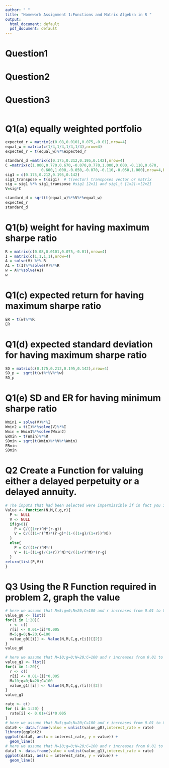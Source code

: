 ---
author: " "
title: "Homework Assignment 1:Functions and Matrix Algebra in R "
output:
  html_document: default
  pdf_document: default
---
# Question1 
# Question2
# Question3



```{r}

```

# Q1(a) equally weighted portfolio
```{r}
expected_r = matrix(c(0.08,0.0101,0.075,-0.01),nrow=4)
equal_w = matrix(c(1/4,1/4,1/4,1/4),nrow=4)
expected_r = t(equal_w)%*%expected_r

standard_d =matrix(c(0.175,0.212,0.195,0.142),nrow=4)
C =matrix(c(1.000,0.770,0.670,-0.070,0.770,1.000,0.600,-0.110,0.670,
                0.600,1.000,-0.050,-0.070,-0.110,-0.050,1.000),nrow=4,byrow = T)
sig1 = c(0.175,0.212,0.195,0.142)
sig1_transpose = t(sig1)  # t(vector) transposes vector or matrix
sig = sig1 %*% sig1_transpose #sig1 [2x1] and sig1_t [1x2]->[2x2]
V=sig*C

standard_d = sqrt(t(equal_w)%*%V%*%equal_w)
expected_r
standard_d
```

# Q1(b) weight for having maximum sharpe ratio
```{r}
R = matrix(c(0.08,0.0101,0.075,-0.01),nrow=4)
I = matrix(c(1,1,1,1),nrow=4)
A = solve(V) %*% R
A1 = t(I)%*%solve(V)%*%R
w = A%*%solve(A1)
w
```

# Q1(c)  expected return for having maximum sharpe ratio
```{r}
ER = t(w)%*%R
ER
```

# Q1(d)  expected standard deviation for having maximum sharpe ratio
```{r}
SD = matrix(c(0.175,0.212,0.195,0.142),nrow=4)
SD_p =  sqrt(t(w)%*%V%*%w)
SD_p
```


# Q1(e)  SD and ER for having minimum sharpe ratio
```{r}
Wmin1 = solve(V)%*%I
Wmin2 = t(I)%*%solve(V)%*%I
Wmin = Wmin1%*%solve(Wmin2)
ERmin = t(Wmin)%*%R
SDmin = sqrt(t(Wmin)%*%V%*%Wmin)
ERmin
SDmin
```

# Q2 Create a Function for valuing either a delayed perpetuity or a delayed annuity.
```{r}
# The inputs that had been selected were impermissible if in fact you input a value of g > r
Value <- function(N,M,C,g,r){
  P <- NULL
  V <- NULL
  if(g>0){
    P = C/((1+r)^M*(r-g))
    V = C/(((1+r)^M)*(r-g)*(1-((1+g)/(1+r))^N))
  }
  else{
    P = C/((1+r)^M*r)
    V = (1-((1+g)/(1+r))^N)*C/((1+r)^M)*(r-g)
  }
return(list(P,V))
}
```

# Q3 Using the R Function required in problem 2, graph the value 
```{r}
# here we assume that M=5;g=0;N=20;C=100 and r increases from 0.01 to 0.1
value_g0 <- list()
for(i in 1:20){
  r <- c()
  r[i] <- 0.01+(i)*0.005
  M=5;g=0;N=20;C=100
  value_g0[[i]] <- Value(N,M,C,g,r[i])[[2]]
}
value_g0

# here we assume that M=10;g=0;N=20;C=100 and r increases from 0.01 to 0.1
value_g1 <- list()
for(i in 1:20){
  r <- c()
  r[i] <- 0.01+(i)*0.005
  M=10;g=0;N=20;C=100
  value_g1[[i]] <- Value(N,M,C,g,r[i])[[2]]
}
value_g1

rate <- c()
for (i in 1:20) {
  rate[i] <- 0.01+(i)*0.005
}
# here we assume that M=5;g=0;N=20;C=100 and r increases from 0.01 to 0.1
data0 <- data.frame(value = unlist(value_g0),interest_rate = rate)
library(ggplot2)
ggplot(data0, aes(x = interest_rate, y = value)) +
  geom_line()
# here we assume that M=10;g=0;N=20;C=100 and r increases from 0.01 to 0.1
data1 <- data.frame(value = unlist(value_g1),interest_rate = rate)
ggplot(data1, aes(x = interest_rate, y = value)) +
  geom_line()
```


```{r}

```



```{r}

```

